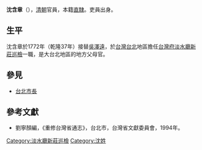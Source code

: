 '''沈含章'''（{{bd|？||？||}}），[[清朝|清朝]]官員，本籍[[直隸|直隸]]。吏員出身。

== 生平 ==
沈含章於1772年（乾隆37年）接替[[吳澤遠|吳澤遠]]，於[[台灣|台灣]][[台北|台北]]地區擔任[[台灣府|台灣府]][[淡水廳|淡水廳]][[新莊巡檢|新莊巡檢]]一職，是大台北地區的地方父母官。

==參見==
*[[台北市長|台北市長]]

==參考文獻==
*劉寧顏編，《重修台灣省通志》，台北市，台灣省文獻委員會，1994年。

{{start box}}
{{s-off}}
{{s-before|[[吳澤遠|吳澤遠]]}}
{{s-title|[[新莊巡檢|新莊巡檢]]|1772年上任}}
{{s-after|[[謝洪光|謝洪光]]}}
{{end box}}

{{DEFAULTSORT:Shen沈含章}}
[[Category:淡水廳新莊巡檢|Category:淡水廳新莊巡檢]]
[[Category:沈姓|Category:沈姓]]